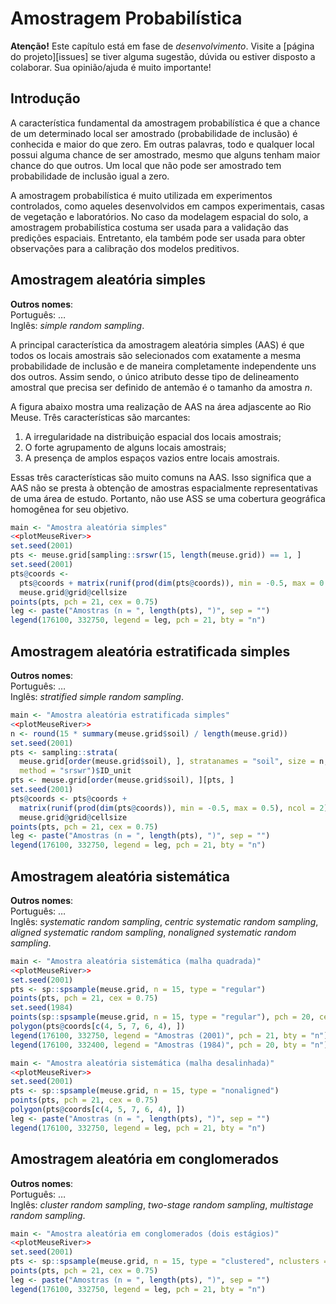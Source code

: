 <!-- # PARTE III -- AMOSTRAGEM ESPACIAL {-} -->

<!-- # Princípios da Amostragem Espacial -->

# Amostragem Probabilística

**Atenção!** Este capítulo está em fase de *desenvolvimento*. Visite a [página do projeto][issues] se tiver 
alguma sugestão, dúvida ou estiver disposto a colaborar. Sua opinião/ajuda é muito importante!

## Introdução

A característica fundamental da amostragem probabilística é que a chance de um determinado local ser amostrado
(probabilidade de inclusão) é conhecida e maior do que zero. Em outras palavras, todo e qualquer local possui 
alguma chance de ser amostrado, mesmo que alguns tenham maior chance do que outros. Um local que não pode ser 
amostrado tem probabilidade de inclusão igual a zero.

A amostragem probabilística é muito utilizada em experimentos controlados, como aqueles desenvolvidos em 
campos experimentais, casas de vegetação e laboratórios. No caso da modelagem espacial do solo, a amostragem
probabilística costuma ser usada para a validação das predições espaciais. Entretanto, ela também pode ser 
usada para obter observações para a calibração dos modelos preditivos.

## Amostragem aleatória simples

**Outros nomes**:<br>
Português: ...<br>
Inglês: *simple random sampling*.

A principal característica da amostragem aleatória simples (AAS) é que todos os locais amostrais são 
selecionados com exatamente a mesma probabilidade de inclusão e de maneira completamente independente uns dos
outros. Assim sendo, o único atributo desse tipo de delineamento amostral que precisa ser definido de antemão
é o tamanho da amostra $n$.

A figura abaixo mostra uma realização de AAS na área adjascente ao Rio Meuse. Três características são
marcantes: 

1. A irregularidade na distribuição espacial dos locais amostrais;
2. O forte agrupamento de alguns locais amostrais;
3. A presença de amplos espaços vazios entre locais amostrais.

Essas três características são muito comuns na AAS. Isso significa que a AAS não se presta à obtenção de
amostras espacialmente representativas de uma área de estudo. Portanto, não use ASS se uma cobertura
geográfica homogênea for seu objetivo.

```r
main <- "Amostra aleatória simples"
<<plotMeuseRiver>>
set.seed(2001)
pts <- meuse.grid[sampling::srswr(15, length(meuse.grid)) == 1, ]
set.seed(2001)
pts@coords <- 
  pts@coords + matrix(runif(prod(dim(pts@coords)), min = -0.5, max = 0.5), ncol = 2) * 
  meuse.grid@grid@cellsize
points(pts, pch = 21, cex = 0.75)
leg <- paste("Amostras (n = ", length(pts), ")", sep = "")
legend(176100, 332750, legend = leg, pch = 21, bty = "n")
```

## Amostragem aleatória estratificada simples

**Outros nomes**:<br>
Português: ...<br>
Inglês: *stratified simple random sampling*.

```r
main <- "Amostra aleatória estratificada simples"
<<plotMeuseRiver>>
n <- round(15 * summary(meuse.grid$soil) / length(meuse.grid))
set.seed(2001)
pts <- sampling::strata(
  meuse.grid[order(meuse.grid$soil), ], stratanames = "soil", size = n, 
  method = "srswr")$ID_unit
pts <- meuse.grid[order(meuse.grid$soil), ][pts, ]
set.seed(2001)
pts@coords <- pts@coords + 
  matrix(runif(prod(dim(pts@coords)), min = -0.5, max = 0.5), ncol = 2) * 
  meuse.grid@grid@cellsize
points(pts, pch = 21, cex = 0.75)
leg <- paste("Amostras (n = ", length(pts), ")", sep = "")
legend(176100, 332750, legend = leg, pch = 21, bty = "n")
```

## Amostragem aleatória sistemática

**Outros nomes**:<br>
Português: ...<br>
Inglês: *systematic random sampling*, *centric systematic random sampling*, 
*aligned systematic random sampling*, *nonaligned systematic random sampling*.

```r
main <- "Amostra aleatória sistemática (malha quadrada)"
<<plotMeuseRiver>>
set.seed(2001)
pts <- sp::spsample(meuse.grid, n = 15, type = "regular")
points(pts, pch = 21, cex = 0.75)
set.seed(1984)
points(sp::spsample(meuse.grid, n = 15, type = "regular"), pch = 20, cex = 0.75)
polygon(pts@coords[c(4, 5, 7, 6, 4), ])
legend(176100, 332750, legend = "Amostras (2001)", pch = 21, bty = "n")
legend(176100, 332400, legend = "Amostras (1984)", pch = 20, bty = "n")
```


```r
main <- "Amostra aleatória sistemática (malha desalinhada)"
<<plotMeuseRiver>>
set.seed(2001)
pts <- sp::spsample(meuse.grid, n = 15, type = "nonaligned")
points(pts, pch = 21, cex = 0.75)
polygon(pts@coords[c(4, 5, 7, 6, 4), ])
leg <- paste("Amostras (n = ", length(pts), ")", sep = "")
legend(176100, 332750, legend = leg, pch = 21, bty = "n")
```

## Amostragem aleatória em conglomerados

**Outros nomes**:<br>
Português: ...<br>
Inglês: *cluster random sampling*, *two-stage random sampling*, *multistage random sampling*.

```r
main <- "Amostra aleatória em conglomerados (dois estágios)"
<<plotMeuseRiver>>
set.seed(2001)
pts <- sp::spsample(meuse.grid, n = 15, type = "clustered", nclusters = 6)
points(pts, pch = 21, cex = 0.75)
leg <- paste("Amostras (n = ", length(pts), ")", sep = "")
legend(176100, 332750, legend = leg, pch = 21, bty = "n")
```

<!-- # Amostragem Não-Probabilística -->

<!-- # Otimização de Configurações Amostrais -->
